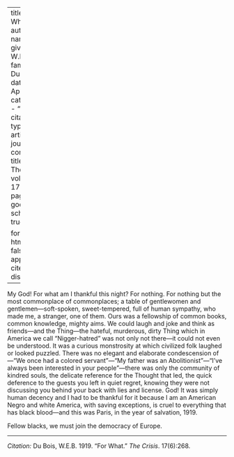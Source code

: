 
---
title: 'For What'
author:
  - name:
      given: W.E.B.
      family: Du Bois
date: Apr. 1919
categories: 
  - ""
citation: 
  type: article-journal
  container-title: The Crisis
  volume: 17
  issue: 6
  page: 268
google-scholar: true

format:
  html:
    toc: false
    appendix-cite-as: display
---


My God! For what am I thankful this night? For nothing. For nothing but the most commonplace of commonplaces; a table of gentlewomen and gentlemen---soft-spoken, sweet-tempered, full of human sympathy, who made me, a stranger, one of them. Ours was a fellowship of common books, common knowledge, mighty aims. We could laugh and joke and think as friends---and the Thing---the hateful, murderous, dirty Thing which in America we call "Nigger-hatred" was not only not there---it could not even be understood. It was a curious monstrosity at which civilized folk laughed or looked puzzled. There was no elegant and elaborate condescension of---"We once had a colored servant"---"My father was an Abolitionist"---"I've always been interested in your people"---there was only the community of kindred souls, the delicate reference for the Thought that led, the quick deference to the guests you left in quiet regret, knowing they were not discussing you behind your back with lies and license. God! It was simply human decency and I had to be thankful for it because I am an American Negro and white America, with saving exceptions, is cruel to everything that has black blood---and this was Paris, in the year of salvation, 1919. 

Fellow blacks, we must join the democracy of Europe. 

--------------  

*Citation:* Du Bois, W.E.B. 1919. "For What." *The Crisis*. 17(6):268.